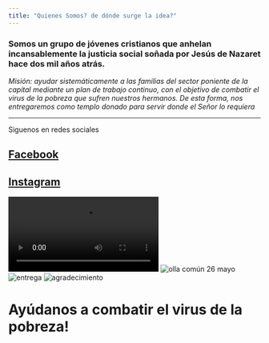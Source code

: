 ```yaml
---
title: "Quienes Somos? de dónde surge la idea?"
---
```

### Somos un grupo de jóvenes cristianos que anhelan incansablemente la justicia social soñada por Jesús de Nazaret hace dos mil años atrás.

*Misión: ayudar sistemáticamente a las familias del sector poniente de la capital mediante un plan de trabajo continuo, con el objetivo de combatir el virus de la pobreza que sufren nuestros hermanos. De esta forma, nos entregaremos como templo donado para servir donde el Señor lo requiera*

---

Siguenos en redes sociales

## [Facebook](https://www.facebook.com/Parroquia-Cristo-de-Ema%C3%BAs-90180038266)

## [Instagram](https://instagram.com/granitos_de_mostazas?igshid=18tbl1w6vdv02)

![video niña](Capturas/nina.mp4)
![olla común 26 mayo](Capturas/ollacomun_26mayo.jpeg)
![entrega](Capturas/fidel.jpeg)
![agradecimiento](Capturas/Don_Patricio.jpeg)

# Ayúdanos a combatir el virus de la pobreza!